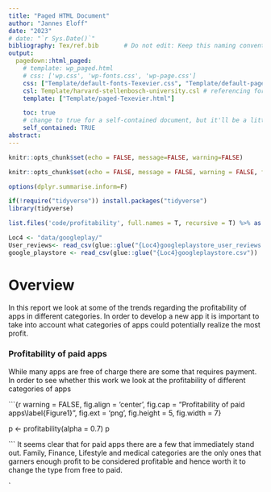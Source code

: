 ```yaml
---
title: "Paged HTML Document"
author: "Jannes Eloff"
date: "2023"
# date: "`r Sys.Date()`"
bibliography: Tex/ref.bib       # Do not edit: Keep this naming convention and location.
output:
  pagedown::html_paged:
    # template: wp_paged.html
    # css: ['wp.css', 'wp-fonts.css', 'wp-page.css']
    css: ["Template/default-fonts-Texevier.css", "Template/default-page-Texevier.css", "Template/default-Texevier.css"]
    csl: Template/harvard-stellenbosch-university.csl # referencing format used.
    template: ["Template/paged-Texevier.html"]

    toc: true
    # change to true for a self-contained document, but it'll be a litte slower for Pandoc to render
    self_contained: TRUE
abstract:
---
```


```r
knitr::opts_chunk$set(echo = FALSE, message=FALSE, warning=FALSE)
```





```r
knitr::opts_chunk$set(echo = FALSE, message = FALSE, warning = FALSE, fig.width = 6, fig.height = 5)

options(dplyr.summarise.inform=F)

if(!require("tidyverse")) install.packages("tidyverse")
library(tidyverse)

list.files('code/profitability', full.names = T, recursive = T) %>% as.list() %>% walk(~source(.))

Loc4 <- "data/googleplay/"
User_reviews<- read_csv(glue::glue("{Loc4}googleplaystore_user_reviews.csv"))
google_playstore <- read_csv(glue::glue("{Loc4}googleplaystore.csv"))
```

# Overview

In this report we look at some of the trends regarding the profitability of apps in different categories. In order to develop a new app it is important to take into account what categories of apps could potentially realize the most profit.

### Profitability of paid apps

While many apps are free of charge there are some that requires payment. In order to see whether this work we look at the  profitability of different categories of apps

```{r warning =  FALSE, fig.align = 'center', fig.cap = "Profitability of paid apps\\label{Figure1}", fig.ext = 'png', fig.height = 5, fig.width = 7}

p <- profitability(alpha = 0.7)
p

```
It seems clear that for paid apps there are a few that immediately stand out. Family, Finance, Lifestyle and medical categories are the only ones that garners enough profit to be considered profitable and hence worth it to change the type from free to paid. 


`





